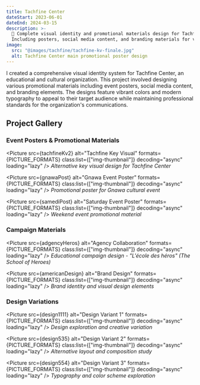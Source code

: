 ```yaml
---
title: Tachfine Center
dateStart: 2023-06-01
dateEnd: 2024-03-15
description: >-
  🎨 Complete visual identity and promotional materials design for Tachfine Center.
  Including posters, social media content, and branding materials for various events and programs.
image:
  src: "@images/tachfine/tachfine-kv-finale.jpg"
  alt: Tachfine Center main promotional poster design
---
```



I created a comprehensive visual identity system for Tachfine Center, an educational and cultural organization. This project involved designing various promotional materials including event posters, social media content, and branding elements. The designs feature vibrant colors and modern typography to appeal to their target audience while maintaining professional standards for the organization's communications.

## Project Gallery

### Event Posters & Promotional Materials

<Picture src={tachfineKv2} alt="Tachfine Key Visual" formats={PICTURE_FORMATS} class:list={["img-thumbnail"]} decoding="async" loading="lazy" />
*Alternative key visual design for Tachfine Center*

<Picture src={gnawaPost} alt="Gnawa Event Poster" formats={PICTURE_FORMATS} class:list={["img-thumbnail"]} decoding="async" loading="lazy" />
*Promotional poster for Gnawa cultural event*

<Picture src={samediPost} alt="Saturday Event Poster" formats={PICTURE_FORMATS} class:list={["img-thumbnail"]} decoding="async" loading="lazy" />
*Weekend event promotional material*

### Campaign Materials

<Picture src={adgencyHeros} alt="Agency Collaboration" formats={PICTURE_FORMATS} class:list={["img-thumbnail"]} decoding="async" loading="lazy" />
*Educational campaign design - "L'école des héros" (The School of Heroes)*

<Picture src={americanDesign} alt="Brand Design" formats={PICTURE_FORMATS} class:list={["img-thumbnail"]} decoding="async" loading="lazy" />
*Brand identity and visual design elements*

### Design Variations

<Picture src={design1111} alt="Design Variant 1" formats={PICTURE_FORMATS} class:list={["img-thumbnail"]} decoding="async" loading="lazy" />
*Design exploration and creative variation*

<Picture src={design535} alt="Design Variant 2" formats={PICTURE_FORMATS} class:list={["img-thumbnail"]} decoding="async" loading="lazy" />
*Alternative layout and composition study*

<Picture src={design554} alt="Design Variant 3" formats={PICTURE_FORMATS} class:list={["img-thumbnail"]} decoding="async" loading="lazy" />
*Typography and color scheme exploration*